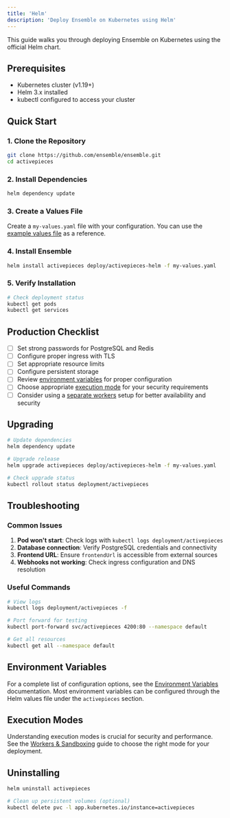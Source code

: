 ```yaml
---
title: 'Helm'
description: 'Deploy Ensemble on Kubernetes using Helm'
---
```


This guide walks you through deploying Ensemble on Kubernetes using the official Helm chart.

## Prerequisites

- Kubernetes cluster (v1.19+)
- Helm 3.x installed
- kubectl configured to access your cluster

## Quick Start

### 1. Clone the Repository

```bash
git clone https://github.com/ensemble/ensemble.git
cd activepieces
```

### 2. Install Dependencies

```bash
helm dependency update
```

### 3. Create a Values File

Create a `my-values.yaml` file with your configuration. You can use the [example values file](https://github.com/ensemble/ensemble/blob/main/deploy/activepieces-helm/values.yaml) as a reference.

### 4. Install Ensemble

```bash
helm install activepieces deploy/activepieces-helm -f my-values.yaml
```

### 5. Verify Installation

```bash
# Check deployment status
kubectl get pods
kubectl get services

```

## Production Checklist

- [ ] Set strong passwords for PostgreSQL and Redis
- [ ] Configure proper ingress with TLS
- [ ] Set appropriate resource limits
- [ ] Configure persistent storage
- [ ] Review [environment variables](/docs/install/configuration/environment-variables) for proper configuration
- [ ] Choose appropriate [execution mode](/docs/install/architecture/workers) for your security requirements
- [ ] Consider using a [separate workers](/docs/install/configuration/separate-workers) setup for better availability and security

## Upgrading

```bash
# Update dependencies
helm dependency update

# Upgrade release
helm upgrade activepieces deploy/activepieces-helm -f my-values.yaml

# Check upgrade status
kubectl rollout status deployment/activepieces
```

## Troubleshooting

### Common Issues

1. **Pod won't start**: Check logs with `kubectl logs deployment/activepieces`
2. **Database connection**: Verify PostgreSQL credentials and connectivity
3. **Frontend URL**: Ensure `frontendUrl` is accessible from external sources
4. **Webhooks not working**: Check ingress configuration and DNS resolution

### Useful Commands

```bash
# View logs
kubectl logs deployment/activepieces -f

# Port forward for testing
kubectl port-forward svc/activepieces 4200:80 --namespace default

# Get all resources
kubectl get all --namespace default
```

## Environment Variables

For a complete list of configuration options, see the [Environment Variables](/docs/install/configuration/environment-variables) documentation. Most environment variables can be configured through the Helm values file under the `activepieces` section.

## Execution Modes

Understanding execution modes is crucial for security and performance. See the [Workers & Sandboxing](/docs/install/architecture/workers) guide to choose the right mode for your deployment.

## Uninstalling

```bash
helm uninstall activepieces

# Clean up persistent volumes (optional)
kubectl delete pvc -l app.kubernetes.io/instance=activepieces
```
